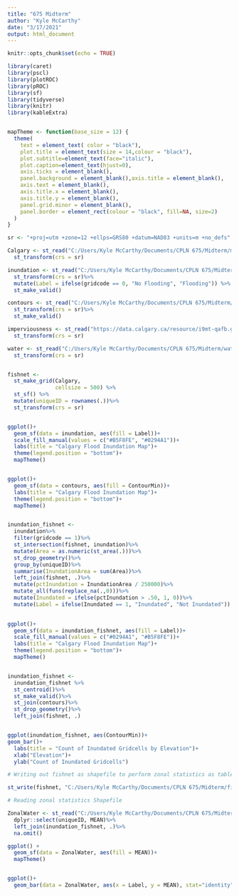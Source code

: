 ```yaml
---
title: "675 Midterm"
author: "Kyle McCarthy"
date: "3/17/2021"
output: html_document
---
```


```r
knitr::opts_chunk$set(echo = TRUE)
```

```r


library(caret)
library(pscl)
library(plotROC)
library(pROC)
library(sf)
library(tidyverse)
library(knitr)
library(kableExtra)


mapTheme <- function(base_size = 12) {
  theme(
    text = element_text( color = "black"),
    plot.title = element_text(size = 14,colour = "black"),
    plot.subtitle=element_text(face="italic"),
    plot.caption=element_text(hjust=0),
    axis.ticks = element_blank(),
    panel.background = element_blank(),axis.title = element_blank(),
    axis.text = element_blank(),
    axis.title.x = element_blank(),
    axis.title.y = element_blank(),
    panel.grid.minor = element_blank(),
    panel.border = element_rect(colour = "black", fill=NA, size=2)
  )
}

```


```r

sr <- "+proj=utm +zone=12 +ellps=GRS80 +datum=NAD83 +units=m +no_defs" 

Calgary <- st_read("C:/Users/Kyle McCarthy/Documents/CPLN 675/Midterm/midTermProject_Data/CALGIS_CITYBOUND_LIMIT/CALGIS_CITYBOUND_LIMIT.shp")%>% 
  st_transform(crs = sr)

inundation <- st_read("C:/Users/Kyle McCarthy/Documents/CPLN 675/Midterm/inundation.shp")%>% 
  st_transform(crs = sr)%>% 
  mutate(Label = ifelse(gridcode == 0, "No Flooding", "Flooding")) %>% 
  st_make_valid() 

contours <- st_read("C:/Users/Kyle McCarthy/Documents/CPLN 675/Midterm/contours.shp")%>% 
  st_transform(crs = sr)%>% 
  st_make_valid()

imperviousness <- st_read("https://data.calgary.ca/resource/i9mt-qafb.geojson")%>%
  st_transform(crs = sr)

water <- st_read("C:/Users/Kyle McCarthy/Documents/CPLN 675/Midterm/water.shp")%>% 
  st_transform(crs = sr)


fishnet <- 
  st_make_grid(Calgary,
               cellsize = 500) %>%
  st_sf() %>%
  mutate(uniqueID = rownames(.))%>%
  st_transform(crs = sr)



```


```r


ggplot()+ 
  geom_sf(data = inundation, aes(fill = Label))+ 
  scale_fill_manual(values = c("#B5F8FE", "#0294A1"))+ 
  labs(title = "Calgary Flood Inundation Map")+
  theme(legend.position = "bottom")+
  mapTheme()


ggplot()+ 
  geom_sf(data = contours, aes(fill = ContourMin))+ 
  labs(title = "Calgary Flood Inundation Map")+
  theme(legend.position = "bottom")+
  mapTheme()


inundation_fishnet <- 
  inundation%>% 
  filter(gridcode == 1)%>% 
  st_intersection(fishnet, inundation)%>% 
  mutate(Area = as.numeric(st_area(.)))%>%
  st_drop_geometry()%>% 
  group_by(uniqueID)%>% 
  summarise(InundationArea = sum(Area))%>% 
  left_join(fishnet, .)%>% 
  mutate(pctInundation = InundationArea / 250000)%>% 
  mutate_all(funs(replace_na(.,0)))%>%
  mutate(Inundated = ifelse(pctInundation > .50, 1, 0))%>%
  mutate(Label = ifelse(Inundated == 1, "Inundated", "Not Inundated"))
  

```


```r
ggplot()+ 
  geom_sf(data = inundation_fishnet, aes(fill = Label))+ 
  scale_fill_manual(values = c("#0294A1", "#B5F8FE"))+ 
  labs(title = "Calgary Flood Inundation Map")+
  theme(legend.position = "bottom")+
  mapTheme()


inundation_fishnet <- 
  inundation_fishnet %>% 
  st_centroid()%>% 
  st_make_valid()%>%
  st_join(contours)%>% 
  st_drop_geometry()%>% 
  left_join(fishnet, .)


ggplot(inundation_fishnet, aes(ContourMin))+ 
geom_bar()+ 
  labs(title = "Count of Inundated Gridcells by Elevation")+ 
  xlab("Elevation")+ 
  ylab("Count of Inundated Gridcells")


```


```r

# Writing out fishnet as shapefile to perform zonal statistics as table on a euclidean distance raster from Calgary's water features 

st_write(fishnet, "C:/Users/Kyle McCarthy/Documents/CPLN 675/Midterm/fishnet.shp")

# Reading zonal statistics Shapefile 

ZonalWater <- st_read("C:/Users/Kyle McCarthy/Documents/CPLN 675/Midterm/ZonalWater.dbf")%>% 
  dplyr::select(uniqueID, MEAN)%>%
  left_join(inundation_fishnet, .)%>% 
  na.omit()

ggplot() + 
  geom_sf(data = ZonalWater, aes(fill = MEAN))+ 
  mapTheme()


ggplot()+ 
  geom_bar(data = ZonalWater, aes(x = Label, y = MEAN), stat="identity", fill = "blue")

```

